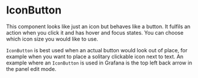 
<Meta title="MDX|IconButton" component={IconButton} />

# IconButton

This component looks like just an icon but behaves like a button. It fulfils an action when you click it and has hover and focus states. You can choose which icon size you would like to use.

`IconButton` is best used when an actual button would look out of place, for example when you want to place a solitary clickable icon next to text. An example where an `IconButton` is used in Grafana is the top left back arrow in the panel edit mode.

<ArgTypes of={IconButton} />
